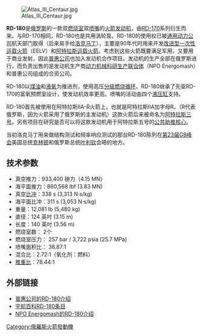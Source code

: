 {{expand|time=2016-11-09T13:00:05+00:00}}
{{update|time=2016-11-09T13:00:05+00:00}}
{{Infobox rocket engine
  |name=RD-180
  |image=RD-180 test firing.jpg
  |image_size=300
  |caption=RD-180 test firing at the [[Marshall_Space_Flight_Center|Marshall Space Flight Center]] Advanced Engine Test Facility, November 4, 1998
  |country_of_origin=[[俄罗斯|俄罗斯]]
  |designer=[[动力机械科研生产联合体|动力机械科研生产联合体]]
  |manufacturer=[[动力机械科研生产联合体|动力机械科研生产联合体]]
  |date=1999–2014
  |purpose=[[火箭助推器|火箭助推器]]
  |predecessor=[[RD-170火箭发动机|RD-170火箭发动机]]
  |status=使用中

  |cycle=[[分级燃烧循环|分级燃烧循环]]
  |type=liquid
  |fuel=[[RP-1|RP-1]]
  |oxidiser=[[液氧|液氧]]
  |capacity=
  |combustion_chamber=2
  |nozzle_ratio=36.87

  |thrust(SL)={{convert|3.83|MN|lbf|abbr=on}}
  |thrust(Vac)={{convert|4.15|MN|lbf|abbr=on}}
   |specific_impulse_vacuum={{convert|338|isp|abbr=on}}
  |specific_impulse_sea_level={{convert|311|isp|abbr=on}}
  |chamber_pressure={{convert|26.7|MPa|abbr=on}}
  |thrust_to_weight=78.44
  |burn_time       = 270 s
  |diameter={{convert|3150|mm|in|abbr=on}}
  |length={{convert|3560|mm|in|abbr=on}}
  |dry_weight={{convert|5480|kg|abbr=on}}
}}
[[File:Atlas_III_Centaur.jpg|thumb]]

'''RD-180'''是[[俄罗斯|俄罗斯]]的一款双[[燃烧室|燃烧室]]双[[喷嘴|喷嘴]]的[[火箭发动机|火箭发动机]]，由[[RD-170|RD-170]]系列衍生而来。与RD-170相同，RD-180也是共用涡轮泵。RD-180的使用权已被[[通用动力公司|通用动力公司]]航天部门取得（后来易手给[[洛克马丁|洛克马丁]]），主要是90年代时用来开发[[改进型一次性运载火箭|改进型一次性运载火箭]]（EELV）和[[阿特拉斯运载火箭|阿特拉斯运载火箭]]。考虑到这些火箭既要满足军用，又要用于商业发射，因此[[普惠公司|普惠公司]]也加入发动机合作项目。发动机的生产全部在俄罗斯进行，而负责出售的是发动机生产商[[动力机械科研生产联合体|动力机械科研生产联合体]]（NPO Energomash）和普惠公司组成的合资公司。

RD-180以[[煤油|煤油]]和[[液氧|液氧]]为推进剂，使用高压[[分级燃烧循环|分级燃烧循环]]。RD-180继承了先驱RD-170的富氧预燃室设计，使发动机效率更高。喷嘴的活动由四个[[液压缸|液压缸]]支持。

RD-180首先被使用在阿特拉斯IIA-R火箭上，也就是阿特拉斯IIA加字母R。（R代表俄罗斯，因为火箭采用了俄罗斯的主发动机）这款火箭后来被命名为[[阿特拉斯三号|阿特拉斯三号]]。另有项目在研究是否可以将这款发动机用于阿特拉斯五号的[[公共助推核心|公共助推核心]]。

当初洛克马丁用来做结构测试和频率响应测试的那台RD-180陈列在[[第23届G8峰会|第23届G8峰会]]美国总统[[比尔·克林顿|克林顿]]和俄罗斯总统[[叶利钦|叶利钦]]会晤的地方。

== 技术参数 ==
* 真空推力：933,400 磅力（4.15 MN）
* 海平面推力：860,568 lbf (3.83 MN)
* 真空[[比冲|比冲]]：338 s (3,313 N·s/kg)
* 海平面比冲：311 s (3,053 N·s/kg)
* 重量：12,081 lb (5,480 kg)
* 直径：124 英吋 (3.15 m)
* 长度：140 英吋 (3.56 m)
* 燃烧室数： 2个
* 燃烧室压力： 257 bar / 3,722 psia (25.7 MPa)
* 喷嘴面积比： 36.87:1
* 混合比：2.72:1（氧化剂：燃料）
* [[推重比|推重比]]：78.44:1

== 外部链接 ==
*[https://web.archive.org/web/20071221054159/http://www.pw.utc.com/vgn-ext-templating/v/index.jsp?vgnextoid=ca0d0030296eb010VgnVCM1000000881000aRCRD 普惠公司的RD-180介绍]
*[http://www.astronautix.com/engines/rd180.htm 宇航百科RD-180条目]{{Wayback|url=http://www.astronautix.com/engines/rd180.htm |date=20100118104334 }}
*[http://www.npoenergomash.ru/dejatelnost/engines/rd180/ NPO Energomash的RD-180介绍]{{Wayback|url=http://www.npoenergomash.ru/dejatelnost/engines/rd180/ |date=20141011090147 }}
{{Rocket Engines}}
[[Category:俄羅斯火箭發動機|Category:俄羅斯火箭發動機]]